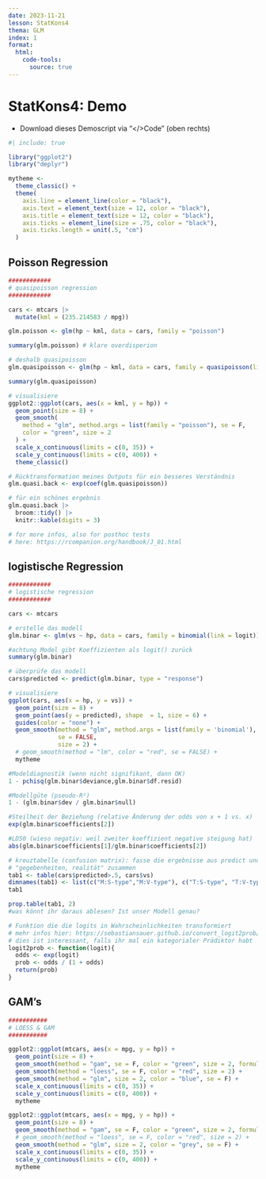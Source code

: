 ```yaml
---
date: 2023-11-21
lesson: StatKons4
thema: GLM
index: 1
format:
  html:
    code-tools:
      source: true
---
```


# StatKons4: Demo

- Download dieses Demoscript via "\</\>Code" (oben rechts)

```r
#| include: true

library("ggplot2")
library("deplyr")

mytheme <-
  theme_classic() +
  theme(
    axis.line = element_line(color = "black"),
    axis.text = element_text(size = 12, color = "black"),
    axis.title = element_text(size = 12, color = "black"),
    axis.ticks = element_line(size = .75, color = "black"),
    axis.ticks.length = unit(.5, "cm")
  )
```

## Poisson Regression

```r
############
# quasipoisson regression
############

cars <- mtcars |>
  mutate(kml = (235.214583 / mpg))

glm.poisson <- glm(hp ~ kml, data = cars, family = "poisson")

summary(glm.poisson) # klare overdisperion

# deshalb quasipoisson
glm.quasipoisson <- glm(hp ~ kml, data = cars, family = quasipoisson(link = log))

summary(glm.quasipoisson)

# visualisiere
ggplot2::ggplot(cars, aes(x = kml, y = hp)) +
  geom_point(size = 8) +
  geom_smooth(
    method = "glm", method.args = list(family = "poisson"), se = F,
    color = "green", size = 2
  ) +
  scale_x_continuous(limits = c(0, 35)) +
  scale_y_continuous(limits = c(0, 400)) +
  theme_classic()

# Rücktransformation meines Outputs für ein besseres Verständnis
glm.quasi.back <- exp(coef(glm.quasipoisson))

# für ein schönes ergebnis
glm.quasi.back |>
  broom::tidy() |>
  knitr::kable(digits = 3)

# for more infos, also for posthoc tests
# here: https://rcompanion.org/handbook/J_01.html
```

## logistische Regression

```r
############
# logistische regression
############

cars <- mtcars

# erstelle das modell
glm.binar <- glm(vs ~ hp, data = cars, family = binomial(link = logit)) 

#achtung Model gibt Koeffizienten als logit() zurück
summary(glm.binar)

# überprüfe das modell
cars$predicted <- predict(glm.binar, type = "response")

# visualisiere
ggplot(cars, aes(x = hp, y = vs)) +    
  geom_point(size = 8) +
  geom_point(aes(y = predicted), shape  = 1, size = 6) +
  guides(color = "none") +
  geom_smooth(method = "glm", method.args = list(family = 'binomial'), 
              se = FALSE,
              size = 2) +
  # geom_smooth(method = "lm", color = "red", se = FALSE) +
  mytheme

#Modeldiagnostik (wenn nicht signifikant, dann OK)
1 - pchisq(glm.binar$deviance,glm.binar$df.resid)  

#Modellgüte (pseudo-R²)
1 - (glm.binar$dev / glm.binar$null)  

#Steilheit der Beziehung (relative Änderung der odds von x + 1 vs. x)
exp(glm.binar$coefficients[2])

#LD50 (wieso negativ: weil zweiter koeffizient negative steigung hat)
abs(glm.binar$coefficients[1]/glm.binar$coefficients[2])

# kreuztabelle (confusion matrix): fasse die ergebnisse aus predict und 
# "gegebenheiten, realität" zusammen
tab1 <- table(cars$predicted>.5, cars$vs)
dimnames(tab1) <- list(c("M:S-type","M:V-type"), c("T:S-type", "T:V-type"))
tab1 

prop.table(tab1, 2) 
#was könnt ihr daraus ablesen? Ist unser Modell genau?

# Funktion die die logits in Wahrscheinlichkeiten transformiert
# mehr infos hier: https://sebastiansauer.github.io/convert_logit2prob/
# dies ist interessant, falls ihr mal ein kategorialer Prädiktor habt
logit2prob <- function(logit){
  odds <- exp(logit)
  prob <- odds / (1 + odds)
  return(prob)
}
```

## GAM's

```r
###########
# LOESS & GAM
###########

ggplot2::ggplot(mtcars, aes(x = mpg, y = hp)) +
  geom_point(size = 8) +
  geom_smooth(method = "gam", se = F, color = "green", size = 2, formula = y ~ s(x, bs = "cs")) +
  geom_smooth(method = "loess", se = F, color = "red", size = 2) +
  geom_smooth(method = "glm", size = 2, color = "blue", se = F) +
  scale_x_continuous(limits = c(0, 35)) +
  scale_y_continuous(limits = c(0, 400)) +
  mytheme

ggplot2::ggplot(mtcars, aes(x = mpg, y = hp)) +
  geom_point(size = 8) +
  geom_smooth(method = "gam", se = F, color = "green", size = 2, formula = y ~ s(x, bs = "cs")) +
  # geom_smooth(method = "loess", se = F, color = "red", size = 2) +
  geom_smooth(method = "glm", size = 2, color = "grey", se = F) +
  scale_x_continuous(limits = c(0, 35)) +
  scale_y_continuous(limits = c(0, 400)) +
  mytheme
```

